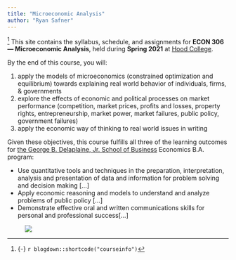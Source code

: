 ```yaml
---
title: "Microeconomic Analysis"
author: "Ryan Safner"
---
```


^[{-} `r blogdown::shortcode("courseinfo")`] <span class="newthought">This site contains</span> the syllabus, schedule, and assignments for **ECON 306 — Microeconomic Analysis**, held during **Spring 2021** at [Hood College](https://hood.edu).

By the end of this course, you will: 

1. apply the models of microeconomics (constrained optimization and equilibrium) towards explaining real world behavior of individuals, firms, & governments
2. explore the effects of economic and political processes on market performance (competition, market prices, profits and losses, property rights, entrepreneurship, market power, market failures, public policy, government failures)
3. apply the economic way of thinking to real world issues in writing

Given these objectives, this course fulfills all three of the learning outcomes for [the George B. Delaplaine, Jr. School of Business](https://www.hood.edu/academics/departments/george-b-delaplaine-jr-school-business/student-learning-outcomes) Economics B.A. program:

- Use quantitative tools and techniques in the preparation, interpretation, analysis and presentation of data and information for problem solving and decision making [...]
- Apply economic reasoning and models to understand and analyze problems of public policy [...]
- Demonstrate effective oral and written communications skills for personal and professional success[...]

<figure>
[![](/images/micro_flowchart_blankbg.png)](/images/micro_flowchart_blankbg.png)
</figure>
